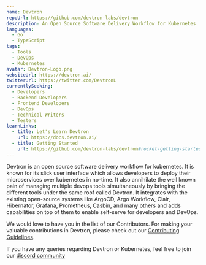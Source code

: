 ```yaml
---
name: Devtron
repoUrl: https://github.com/devtron-labs/devtron
description: An Open Source Software Delivery Workflow for Kubernetes
languages:
  - Go
  - TypeScript
tags:
  - Tools
  - DevOps
  - Kubernetes
avatar: Devtron-Logo.png
websiteUrl: https://devtron.ai/
twitterUrl: https://twitter.com/DevtronL
currentlySeeking:
  - Developers
  - Backend Developers
  - Frontend Developers
  - DevOps
  - Technical Writers
  - Testers
learnLinks:
  - title: Let's Learn Devtron
    url: https://docs.devtron.ai/
  - title: Getting Started
    url: https://github.com/devtron-labs/devtron#rocket-getting-started
---
```


<!-- Divide your content into sections using our handy shortcodes. Each section is optional -->

<Overview>

Devtron is an open source software delivery workflow for kubernetes. It is known for its slick user interface which allows developers to deploy their microservices over kubernetes in no-time. It also annihilate the well known pain of managing multiple devops tools simultaneously by bringing the different tools under the same roof called Devtron. It integrates with the existing open-source systems like ArgoCD, Argo Workflow, Clair, Hibernator, Grafana, Prometheus, Casbin, and many others and adds capabilities on top of them to enable self-serve for developers and DevOps.

</Overview>

<Contributing>

We would love to have you in the list of our Contributors. For making your valuable contributions in Devtron, please check out our [Contributing Guidelines](https://github.com/devtron-labs/devtron/blob/main/CONTRIBUTING.md).

If you have any queries regarding Devtron or Kubernetes, feel free to join our [discord community](https://discord.com/invite/jsRG5qx2gp)
</Contributing>
